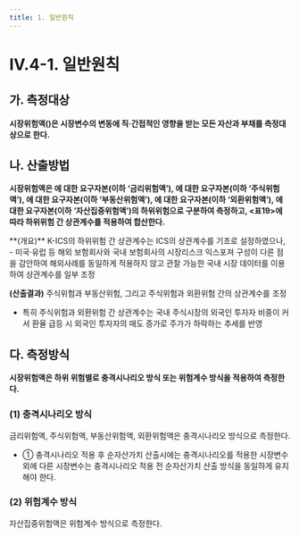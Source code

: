 ```yaml
---
title: 1. 일반원칙
---
```

# IV.4-1. 일반원칙

## 가. 측정대상
**시장위험액(<OverlayDemo id="시장리스크" />)은 시장변수의 변동에 직·간접적인 영향을 받는 모든 자산과 부채를 측정대상으로 한다.**

## 나. 산출방법
**시장위험액은 <OverlayDemo id="금리위험" />에 대한 요구자본(이하 ‘금리위험액’), <OverlayDemo id="주식위험" />에 대한 요구자본(이하 ‘주식위험액’), <OverlayDemo id="부동산위험" />에 대한 요구자본(이하 ‘부동산위험액’), <OverlayDemo id="외환위험" />에 대한 요구자본(이하 ‘외환위험액’), <OverlayDemo id="자산집중위험" />에 대한 요구자본(이하 ‘자산집중위험액’)의 하위위험으로 구분하여 측정하고,
\<표19>에 따라 하위위험 간 상관계수를 적용하여 합산한다.**

<CenterImg src ="/kics/table19.png" caption="<표19> 시장위험액 하위위험 간 상관계수"/>


<Accordion multiple activeIndex={[]}>
<AccordionTab header="시장위험액 하위위험 간 상관계수 도출 근거">
 **(개요)** K-ICS의 <OverlayDemo id="시장리스크" /> 하위위험 간 상관계수는 ICS의 상관계수를 기초로 설정하였으나,
- 미국·유럽 등 해외 보험회사와 국내 보험회사의 시장리스크 익스포져 구성이 다른 점을 감안하여 해외사례를 동일하게 적용하지 않고 관찰 가능한 국내 시장 데이터를 이용하여 상관계수를 일부 조정

<CenterImg src ="/kics/441_1.png" caption="[참고] 시장리스크 세부위험별 주요 노출 위험 비교(선진국 vs 국내)" />

**(산출결과)** 주식위험과 부동산위험, 그리고 주식위험과 외환위험 간의 상관계수를 조정
- 특히 주식위험과 외환위험 간 상관계수는 국내 주식시장의 외국인 투자자 비중이 커서 환율 급등 시 외국인 투자자의 매도 증가로 주가가 하락하는 추세를 반영

<CenterImg src ="/kics/441_2.png" caption="주식위험과 부동산위험 / 주식위험과 외환위험 간의 상관계수를 조정"/>


</AccordionTab>
</Accordion>

## 다. 측정방식
**시장위험액은 하위 위험별로 충격시나리오 방식 또는 위험계수 방식을 적용하여 측정한다.**

### (1) 충격시나리오 방식
금리위험액, 주식위험액, 부동산위험액, 외환위험액은 충격시나리오 방식으로 측정한다.
- ① 충격시나리오 적용 후 순자산가치 산출시에는 충격시나리오를 적용한 시장변수 외에 다른 시장변수는 충격시나리오 적용 전 순자산가치 산출 방식을 동일하게 유지해야 한다.

### (2) 위험계수 방식
자산집중위험액은 위험계수 방식으로 측정한다.
